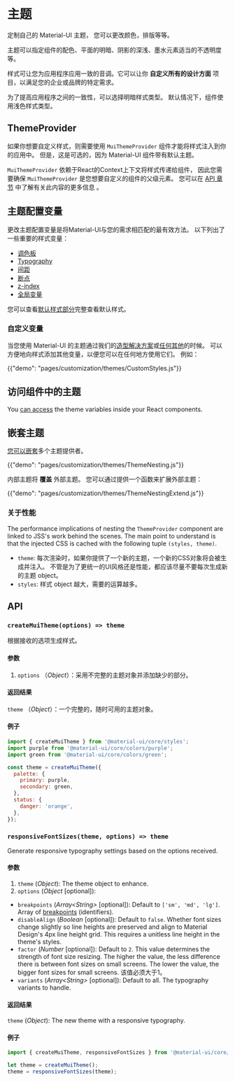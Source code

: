 # 主题

<p class="description">定制自己的 Material-UI 主题， 您可以更改颜色，排版等等。</p>

主题可以指定组件的配色、平面的明暗、阴影的深浅、墨水元素适当的不透明度等。

样式可让您为应用程序应用一致的音调。它可以让你 **自定义所有的设计方面** 项目，以满足您的企业或品牌的特定需求。

为了提高应用程序之间的一致性，可以选择明暗样式类型。 默认情况下，组件使用浅色样式类型。

## ThemeProvider

如果你想要自定义样式，则需要使用 `MuiThemeProvider` 组件才能将样式注入到你的应用中。 但是，这是可选的，因为 Material-UI 组件带有默认主题。

`MuiThemeProvider` 依赖于React的Context上下文将样式传递给组件， 因此您需要确保 `MuiThemeProvider` 是您想要自定义的组件的父级元素。 您可以在 [API 章节](/styles/api/#themeprovider) 中了解有关此内容的更多信息 。

## 主题配置变量

更改主题配置变量是将Material-UI与您的需求相匹配的最有效方法。 以下列出了一些重要的样式变量：

- [调色板](/customization/palette/)
- [Typography](/customization/typography/)
- [间距](/customization/spacing/)
- [断点](/customization/breakpoints/)
- [z-index](/customization/z-index/)
- [全局变量](/customization/globals/)

您可以查看[默认样式部分](/customization/default-theme/)完整查看默认样式。

### 自定义变量

当您使用 Material-UI 的主题通过我们的[造型解决方案](/styles/basics/)或[任何其他](/guides/interoperability/#themeprovider)的时候。 可以方便地向样式添加其他变量，以便您可以在任何地方使用它们。 例如：

{{"demo": "pages/customization/themes/CustomStyles.js"}}

## 访问组件中的主题

You [can access](/styles/advanced/#accessing-the-theme-in-a-component) the theme variables inside your React components.

## 嵌套主题

[您可以嵌套](/styles/advanced/#theme-nesting)多个主题提供者。

{{"demo": "pages/customization/themes/ThemeNesting.js"}}

内部主题将 **覆盖** 外部主题。 您可以通过提供一个函数来扩展外部主题：

{{"demo": "pages/customization/themes/ThemeNestingExtend.js"}}

### 关于性能

The performance implications of nesting the `ThemeProvider` component are linked to JSS's work behind the scenes. The main point to understand is that the injected CSS is cached with the following tuple `(styles, theme)`.

- `theme`: 每次渲染时，如果你提供了一个新的主题，一个新的CSS对象将会被生成并注入。 不管是为了更统一的UI风格还是性能，都应该尽量不要每次生成新的主题 object。
- `styles`: 样式 object 越大，需要的运算越多。

## API

### `createMuiTheme(options) => theme`

根据接收的选项生成样式。

#### 参数

1. `options` （*Object*）：采用不完整的主题对象并添加缺少的部分。

#### 返回结果

`theme` （*Object*）：一个完整的，随时可用的主题对象。

#### 例子

```js
import { createMuiTheme } from '@material-ui/core/styles';
import purple from '@material-ui/core/colors/purple';
import green from '@material-ui/core/colors/green';

const theme = createMuiTheme({
  palette: {
    primary: purple,
    secondary: green,
  },
  status: {
    danger: 'orange',
  },
});
```

### `responsiveFontSizes(theme, options) => theme`

Generate responsive typography settings based on the options received.

#### 参数

1. `theme` (*Object*): The theme object to enhance.
2. `options` (*Object* [optional]):

- `breakpoints` (*Array<String\>* [optional]): Default to `['sm', 'md', 'lg']`. Array of [breakpoints](/customization/breakpoints/) (identifiers).
- `disableAlign` (*Boolean* [optional]): Default to `false`. Whether font sizes change slightly so line heights are preserved and align to Material Design's 4px line height grid. This requires a unitless line height in the theme's styles.
- `factor` (*Number* [optional]): Default to `2`. This value determines the strength of font size resizing. The higher the value, the less difference there is between font sizes on small screens. The lower the value, the bigger font sizes for small screens. 该值必须大于1。
- `variants` (*Array<String\>* [optional]): Default to all. The typography variants to handle.

#### 返回结果

`theme` (*Object*): The new theme with a responsive typography.

#### 例子

```js
import { createMuiTheme, responsiveFontSizes } from '@material-ui/core/styles';

let theme = createMuiTheme();
theme = responsiveFontSizes(theme);
```
